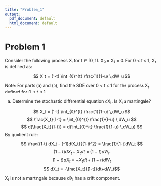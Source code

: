 ```yaml
---
title: "Problem_1"
output:
  pdf_document: default
  html_document: default
---
```


# Problem 1

Consider the following process X~t~ for $t \in [0, 1]$. X~0~ = X~1~ = 0.
For 0 < t < 1, X~t~ is defined as:

$$ X_t = (1-t)   \int_{0}^{t} \frac{1}{1-u} \,dW_u $$

Note: For parts (a) and (b), find the SDE over 0 < t < 1 for the process X~t~ defined for $0 \le t \le 1$.

(a) Determine the stochastic differential equation dX~t~. Is X~t~ a martingale?

$$ X_t = (1-t)   \int_{0}^{t} \frac{1}{1-u} \,dW_u $$
$$ \frac{X_t}{1-t} = \int_{0}^{t} \frac{1}{1-u} \,dW_u $$
$$ d(\frac{X_t}{1-t}) = d(\int_{0}^{t} \frac{1}{1-u} \,dW_u) $$
By quotient rule: 

$$ \frac{(1-t) dX_t - (-1)dtX_t}{(1-t)^2} = \frac{1}{1-t}dW_t $$
$$ (1-t) dX_t + X_t dt = (1-t) dW_t$$
$$ (1-t)dX_t = -X_t dt + (1-t) dW_t $$
$$ dX_t = -\frac{X_t}{(1-t)}dt+dW_t$$

X~t~ is not a martingale because dX~t~ has a drift component. 